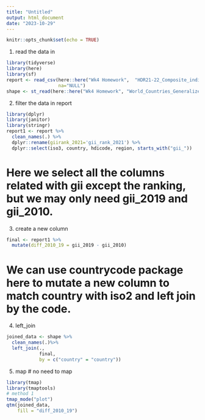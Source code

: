 ```yaml
---
title: "Untitled"
output: html_document
date: "2023-10-29"
---
```


```r
knitr::opts_chunk$set(echo = TRUE)
```

1.  read the data in

```r
library(tidyverse)
library(here)
library(sf)
report <- read_csv(here::here("Wk4 Homework",  "HDR21-22_Composite_indices_complete_time_series.csv"),
                   na="NULL")
shape <- st_read(here::here("Wk4 Homework", "World_Countries_Generalized", "World_Countries_Generalized.shp"))
```

2.  filter the data in report

```r
library(dplyr)
library(janitor)
library(stringr)
report1 <- report %>%
  clean_names(.) %>%
  dplyr::rename(giirank_2021='gii_rank_2021') %>%
  dplyr::select(iso3, country, hdicode, region, starts_with("gii_"))
```

# Here we select all the columns related with gii except the ranking, but we may only need gii_2019 and gii_2010.

3.  create a new column

```r
final <- report1 %>%
  mutate(diff_2010_19 = gii_2019 - gii_2010)
```

# We can use countrycode package here to mutate a new column to match country with iso2 and left join by the code.

4.  left_join

```r
joined_data <- shape %>%
  clean_names(.)%>%
  left_join(.,
            final,
            by = c("country" = "country"))
```

5.  map \# no need to map

```r
library(tmap)
library(tmaptools)
# method 1
tmap_mode("plot")
qtm(joined_data, 
    fill = "diff_2010_19")
```

